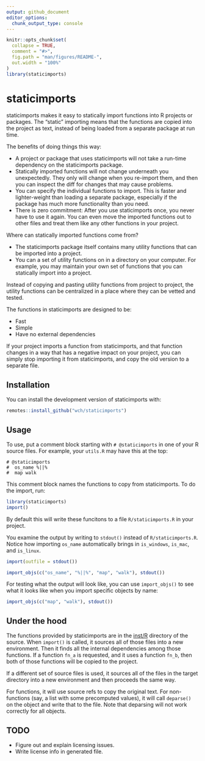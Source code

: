 ```yaml
---
output: github_document
editor_options:
  chunk_output_type: console
---
```


<!-- README.md is generated from README.Rmd. Please edit that file -->

```r
knitr::opts_chunk$set(
  collapse = TRUE,
  comment = "#>",
  fig.path = "man/figures/README-",
  out.width = "100%"
)
library(staticimports)
```

# staticimports

<!-- badges: start -->
<!-- badges: end -->

staticimports makes it easy to statically import functions into R projects or packages. The "static" importing means that the functions are copied into the project as text, instead of being loaded from a separate package at run time.

The benefits of doing things this way:

* A project or package that uses staticimports will not take a run-time dependency on the staticimports package.
* Statically imported functions will not change underneath you unexpectedly. They only will change when you re-import them, and then you can inspect the diff for changes that may cause problems.
* You can specify the individual functions to import. This is faster and lighter-weight than loading a separate package, especially if the package has much more functionality than you need.
* There is zero commitment: After you use staticimports once, you never have to use it again. You can even move the imported functions out to other files and treat them like any other functions in your project.

Where can statically imported functions come from?

* The staticimports package itself contains many utility functions that can be imported into a project.
* You can a set of utility functions on in a directory on your computer. For example, you may maintain your own set of functions that you can statically import into a project.

Instead of copying and pasting utility functions from project to project, the utility functions can be centralized in a place where they can be vetted and tested.

The functions in staticimports are designed to be:

* Fast
* Simple
* Have no external dependencies

If your project imports a function from staticimports, and that function changes in a way that has a negative impact on your project, you can simply stop importing it from staticimports, and copy the old version to a separate file.


## Installation

You can install the development version of staticimports with:

```r
remotes::install_github("wch/staticimports")
```

## Usage

To use, put a comment block starting with `# @staticimports` in one of your R source files. For example, your `utils.R` may have this at the top:

```
# @staticimports
#  os_name %||%
#  map walk
```

This comment block names the functions to copy from staticimports. To do the import, run:

```r
library(staticimports)
import()
```

By default this will write these funcitons to a file `R/staticimports.R` in your project.

You examine the output by writing to `stdout()` instead of `R/staticimports.R`. Notice how importing `os_name` automatically brings in `is_windows`, `is_mac`, and `is_linux`.

```r
import(outfile = stdout())
```

```r
import_objs(c("os_name", "%||%", "map", "walk"), stdout())
```

For testing what the output will look like, you can use `import_objs()` to see what it looks like when you import specific objects by name:

```r
import_objs(c("map", "walk"), stdout())
```


## Under the hood

The functions provided by staticimports are in the [inst/R](https://github.com/wch/staticimports/tree/main/inst/R) directory of the source. When `import()` is called, it sources all of those files into a new environment. Then it finds all the internal dependencies among those functions. If a function `fn_a` is requested, and it uses a function `fn_b`, then both of those functions will be copied to the project.

If a different set of source files is used, it sources all of the files in the target directory into a new environment and then proceeds the same way.

For functions, it will use source refs to copy the original text. For non-functions (say, a list with some precomputed values), it will call `deparse()` on the object and write that to the file. Note that deparsing will not work correctly for all objects.

## TODO

* Figure out and explain licensing issues.
* Write license info in generated file.

